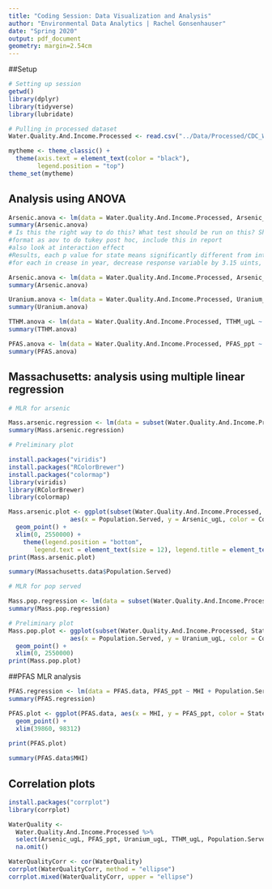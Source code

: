 ```yaml
---
title: "Coding Session: Data Visualization and Analysis"
author: "Environmental Data Analytics | Rachel Gonsenhauser"
date: "Spring 2020"
output: pdf_document
geometry: margin=2.54cm
---
```


##Setup 

```r
# Setting up session
getwd()
library(dplyr)
library(tidyverse)
library(lubridate)

# Pulling in processed dataset
Water.Quality.And.Income.Processed <- read.csv("../Data/Processed/CDC_WaterQualityAndincome_Processed.csv")

mytheme <- theme_classic() +
  theme(axis.text = element_text(color = "black"), 
        legend.position = "top")
theme_set(mytheme)
```

## Analysis using ANOVA

```r
Arsenic.anova <- lm(data = Water.Quality.And.Income.Processed, Arsenic_ugL ~ State + Year)
summary(Arsenic.anova)
# Is this the right way to do this? What test should be run on this? Should be be including assumptionos test in final report?
#format as aov to do tukey post hoc, include this in report
#also look at interaction effect
#Results, each p value for state means significantly different from intercept which is the first state alphabetically
#for each in crease in year, decrease response variable by 3.15 uints, sig decrease

Arsenic.anova <- lm(data = Water.Quality.And.Income.Processed, Arsenic_ugL ~ State + Year)
summary(Arsenic.anova)

Uranium.anova <- lm(data = Water.Quality.And.Income.Processed, Uranium_ugL ~ State + Year)
summary(Uranium.anova)

TTHM.anova <- lm(data = Water.Quality.And.Income.Processed, TTHM_ugL ~ State + Year)
summary(TTHM.anova)

PFAS.anova <- lm(data = Water.Quality.And.Income.Processed, PFAS_ppt ~ State + Year)
summary(PFAS.anova)
```

## Massachusetts: analysis using multiple linear regression 

```r
# MLR for arsenic

Mass.arsenic.regression <- lm(data = subset(Water.Quality.And.Income.Processed, State == "Massachusetts"), Arsenic_ugL ~ MHI + Uranium_ugL + Population.Served)
summary(Mass.arsenic.regression)

# Preliminary plot

install.packages("viridis")
install.packages("RColorBrewer")
install.packages("colormap")
library(viridis)
library(RColorBrewer)
library(colormap)

Mass.arsenic.plot <- ggplot(subset(Water.Quality.And.Income.Processed, State == "Massachusetts"), 
                 aes(x = Population.Served, y = Arsenic_ugL, color = County)) +
  geom_point() +
  xlim(0, 2550000) +
    theme(legend.position = "bottom",
       legend.text = element_text(size = 12), legend.title = element_text(size = 12))
print(Mass.arsenic.plot)

summary(Massachusetts.data$Population.Served)

# MLR for pop served

Mass.pop.regression <- lm(data = subset(Water.Quality.And.Income.Processed, State == "Massachusetts"), Population.Served ~ MHI + Uranium_ugL + Arsenic_ugL)
summary(Mass.pop.regression)

# Preliminary plot 
Mass.pop.plot <- ggplot(subset(Water.Quality.And.Income.Processed, State == "Massachusetts"), 
                 aes(x = Population.Served, y = Uranium_ugL, color = County)) +
  geom_point() +
  xlim(0, 2550000)
print(Mass.pop.plot)
```

##PFAS MLR analysis

```r
PFAS.regression <- lm(data = PFAS.data, PFAS_ppt ~ MHI + Population.Served)
summary(PFAS.regression)

PFAS.plot <- ggplot(PFAS.data, aes(x = MHI, y = PFAS_ppt, color = State)) +
  geom_point() +
  xlim(39860, 98312) 
  
print(PFAS.plot)

summary(PFAS.data$MHI)
```

## Correlation plots

```r
install.packages("corrplot")
library(corrplot)

WaterQuality <- 
  Water.Quality.And.Income.Processed %>%
  select(Arsenic_ugL, PFAS_ppt, Uranium_ugL, TTHM_ugL, Population.Served) %>%
  na.omit()

WaterQualityCorr <- cor(WaterQuality) 
corrplot(WaterQualityCorr, method = "ellipse")
corrplot.mixed(WaterQualityCorr, upper = "ellipse")
```

